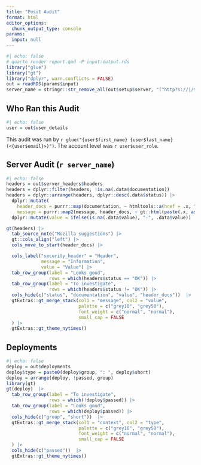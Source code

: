 ```yaml
---
title: "Posit Audit"
format: html
editor_options:
  chunk_output_type: console
params:
  input: null
---
```


<!--IMPORTANT:
This is a working draft.
As I've worked through the sections, I spot where the check() output could be tweaked to
provide a better report.

As such, this report will change!
Consider this a rough draft, that you are able to view :)

Yes, I know the code is horrible - see above comments :)
--->

```r
#| echo: false
# quarto render report.qmd -P input:output.rds
library("glue")
library("gt")
library("dplyr", warn.conflicts = FALSE)
out = readRDS(params$input)
server_name = stringr::str_remove_all(out$setup$server, "(^http?s://|/$)")

```

## Who Ran this Audit

```r
#| echo: false
user = out$user_details
```

This audit was run by `r glue("{user$first_name} {user$last_name} (<{user$email}>)")`.
The account level was `r user$user_role`.

## Server Audit (`r server_name`)

```r
#| echo: false
headers = out$server_headers$headers
headers = dplyr::filter(headers, !is.na(.data$documentation))
headers = dplyr::arrange(headers, dplyr::desc(.data$status)) |>
  dplyr::mutate(
    header_docs = purrr::map(documentation, ~ htmltools::a(href = .x, "(docs)")),
    message = purrr::map2(message, header_docs, ~ gt::html(paste(.x, as.character(.y))))) |>
  dplyr::mutate(value = ifelse(is.na(.data$value), "-", .data$value))

gt(headers) |>
  tab_source_note("Mozilla suggestions") |>
  gt::cols_align("left") |>
  cols_move_to_start(header_docs) |>

  cols_label("security_header" = "Header",
             message = "Information",
             value = "Value") |>
  tab_row_group(label = "Looks good",
                rows = which(headers$status == "OK")) |>
  tab_row_group(label = "To investigate",
                rows = which(headers$status != "OK")) |>
  cols_hide(c("status", "documentation", "value", "header_docs"))  |>
  gtExtras::gt_merge_stack(col1 = "message", col2 = "value",
                           palette = c("grey10", "grey50"),
                           font_weight = c("normal", "normal"),
                           small_cap = FALSE
  ) |>
  gtExtras::gt_theme_nytimes()

```

## Deployments

```r
#| echo: false
deploy = out$deployments
deploy$type = paste0(deploy$group, ": ", deploy$short)
deploy = arrange(deploy, !passed, group)
library(gt)
gt(deploy)  |>
  tab_row_group(label = "To investigate",
                rows = which(!deploy$passed)) |>
  tab_row_group(label = "Looks good",
                rows = which(deploy$passed)) |>
  cols_hide(c("group", "short"))  |>
  gtExtras::gt_merge_stack(col1 = "context", col2 = "type",
                           palette = c("grey10", "grey50"),
                           font_weight = c("normal", "normal"),
                           small_cap = FALSE
  ) |>
  cols_hide(c("passed"))  |>
  gtExtras::gt_theme_nytimes()
```
